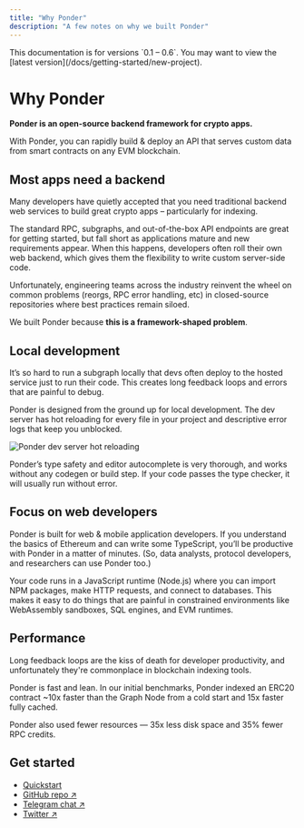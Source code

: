 ```yaml
---
title: "Why Ponder"
description: "A few notes on why we built Ponder"
---
```



<Callout type="warning">
  This documentation is for versions `0.1 – 0.6`. You may want to view the
  [latest version](/docs/getting-started/new-project).
</Callout>

# Why Ponder

**Ponder is an open-source backend framework for crypto apps.**

With Ponder, you can rapidly build & deploy an API that serves custom data from smart contracts on any EVM blockchain.

## Most apps need a backend

Many developers have quietly accepted that you need traditional backend web services to build great crypto apps – particularly for indexing.

The standard RPC, subgraphs, and out-of-the-box API endpoints are great for getting started, but fall short as applications mature and new requirements appear. When this happens, developers often roll their own web backend, which gives them the flexibility to write custom server-side code.

Unfortunately, engineering teams across the industry reinvent the wheel on common problems (reorgs, RPC error handling, etc) in closed-source repositories where best practices remain siloed.

We built Ponder because **this is a framework-shaped problem**.

## Local development

It’s so hard to run a subgraph locally that devs often deploy to the hosted service just to run their code. This creates long feedback loops and errors that are painful to debug.

Ponder is designed from the ground up for local development. The dev server has hot reloading for every file in your project and descriptive error logs that keep you unblocked.

![Ponder dev server hot reloading](/hot-reloading.gif)

Ponder’s type safety and editor autocomplete is very thorough, and works without any codegen or build step. If your code passes the type checker, it will usually run without error.

## Focus on web developers

Ponder is built for web & mobile application developers. If you understand the basics of Ethereum and can write some TypeScript, you’ll be productive with Ponder in a matter of minutes. (So, data analysts, protocol developers, and researchers can use Ponder too.)

Your code runs in a JavaScript runtime (Node.js) where you can import NPM packages, make HTTP requests, and connect to databases. This makes it easy to do things that are painful in constrained environments like WebAssembly sandboxes, SQL engines, and EVM runtimes.

## Performance

Long feedback loops are the kiss of death for developer productivity, and unfortunately they're commonplace in blockchain indexing tools.

Ponder is fast and lean. In our initial benchmarks, Ponder indexed an ERC20 contract ~10x faster than the Graph Node from a cold start and 15x faster fully cached.

<Benchmarks flat className="mt-6" />

Ponder also used fewer resources — 35x less disk space and 35% fewer RPC credits.

## Get started

- [Quickstart](/docs/getting-started/new-project)
- [GitHub repo ↗](https://github.com/ponder-sh/ponder)
- [Telegram chat ↗](https://t.me/ponder_sh)
- [Twitter ↗](https://x.com/ponder_sh)
